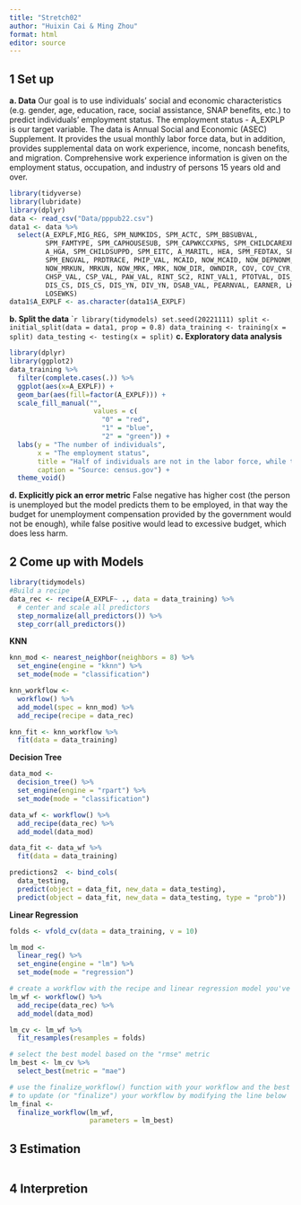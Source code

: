 ```yaml
---
title: "Stretch02"
author: "Huixin Cai & Ming Zhou"
format: html
editor: source
---
```

## 1 Set up
**a. Data**
Our goal is to use individuals' social and economic characteristics (e.g. gender, age, education, race, social assistance, SNAP benefits, etc.) to predict individuals' employment status. The employment status - A_EXPLP is our target variable.
The data is Annual Social and Economic (ASEC) Supplement. It provides the usual monthly labor force data, but in addition, provides supplemental data on work experience, income, noncash benefits, and migration. Comprehensive work experience information is given on the employment status, occupation, and industry of persons 15 years old and over.
```r
library(tidyverse)
library(lubridate)
library(dplyr)
data <- read_csv("Data/pppub22.csv")
data1 <- data %>%
  select(A_EXPLF,MIG_REG, SPM_NUMKIDS, SPM_ACTC, SPM_BBSUBVAL,
         SPM_FAMTYPE, SPM_CAPHOUSESUB, SPM_CAPWKCCXPNS, SPM_CHILDCAREXPNS,
         A_HGA, SPM_CHILDSUPPD, SPM_EITC, A_MARITL, HEA, SPM_FEDTAX, SPM_GEOADJ,
         SPM_ENGVAL, PRDTRACE, PHIP_VAL, MCAID, NOW_MCAID, NOW_DEPNONM,
         NOW_MRKUN, MRKUN, NOW_MRK, MRK, NOW_DIR, OWNDIR, COV, COV_CYR, AGI, EIT_CRED,
         CHSP_VAL, CSP_VAL, PAW_VAL, RINT_SC2, RINT_VAL1, PTOTVAL, DIS_HP,
         DIS_CS, DIS_CS, DIS_YN, DIV_YN, DSAB_VAL, PEARNVAL, EARNER, LKWEEKS,
         LOSEWKS) 
data1$A_EXPLF <- as.character(data1$A_EXPLF)
```
**b. Split the data**
````r
library(tidymodels)
set.seed(20221111)
split <- initial_split(data = data1, prop = 0.8)
data_training <- training(x = split)
data_testing <- testing(x = split)
```
**c. Exploratory data analysis**
```r
library(dplyr)
library(ggplot2)
data_training %>%
  filter(complete.cases(.)) %>%
  ggplot(aes(x=A_EXPLF)) +
  geom_bar(aes(fill=factor(A_EXPLF))) +
  scale_fill_manual("",
                     values = c(
                       "0" = "red",
                       "1" = "blue",
                       "2" = "green")) +
  labs(y = "The number of individuals",
       x = "The employment status",
       title = "Half of individuals are not in the labor force, while the unemployment rate is about 3.3%",
       caption = "Source: census.gov") +
  theme_void()
```
**d. Explicitly pick an error metric**
False negative has higher cost (the person is unemployed but the model predicts them to be employed, in that way the budget for unemployment compensation provided by the government would not be enough), while false positive would lead to excessive budget, which does less harm.

## 2 Come up with Models 
```r
library(tidymodels)
#Build a recipe 
data_rec <- recipe(A_EXPLF~ ., data = data_training) %>%
  # center and scale all predictors
  step_normalize(all_predictors()) %>%
  step_corr(all_predictors())
```
**KNN**
```r
knn_mod <- nearest_neighbor(neighbors = 8) %>%
  set_engine(engine = "kknn") %>%
  set_mode(mode = "classification")

knn_workflow <- 
  workflow() %>%
  add_model(spec = knn_mod) %>%
  add_recipe(recipe = data_rec)

knn_fit <- knn_workflow %>%
  fit(data = data_training)
```
**Decision Tree**
```r
data_mod <-
  decision_tree() %>%
  set_engine(engine = "rpart") %>%
  set_mode(mode = "classification")

data_wf <- workflow() %>%
  add_recipe(data_rec) %>%
  add_model(data_mod)

data_fit <- data_wf %>%
  fit(data = data_training)

predictions2  <- bind_cols(
  data_testing,
  predict(object = data_fit, new_data = data_testing),
  predict(object = data_fit, new_data = data_testing, type = "prob"))
```

**Linear Regression** 
```r
folds <- vfold_cv(data = data_training, v = 10)

lm_mod <- 
  linear_reg() %>%
  set_engine(engine = "lm") %>%
  set_mode(mode = "regression")

# create a workflow with the recipe and linear regression model you've created
lm_wf <- workflow() %>%
  add_recipe(data_rec) %>%
  add_model(data_mod) 

lm_cv <- lm_wf %>%
  fit_resamples(resamples = folds)

# select the best model based on the "rmse" metric
lm_best <- lm_cv %>%
  select_best(metric = "mae")

# use the finalize_workflow() function with your workflow and the best model 
# to update (or "finalize") your workflow by modifying the line below
lm_final <- 
  finalize_workflow(lm_wf,
                    parameters = lm_best)
```
## 3 Estimation
```r


```

## 4 Interpretion 
